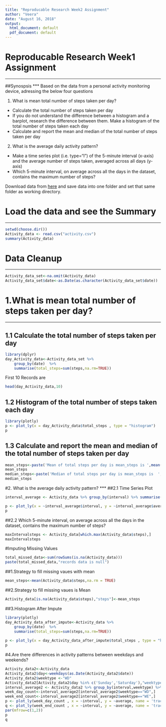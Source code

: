 ```yaml
---
title: "Reproducable Research Week2 Assignment"
author: "Veera"
date: "August 16, 2018"
output:
  html_document: default
  pdf_document: default
---
```


# Reproducable Research Week1 Assignment 
***
##Synospsis
***
 Based on the data from a personal activity monitoring device, adressing the below four questions
 
1. What is mean total number of steps taken per day?
  + Calculate the total number of steps taken per day
  + If you do not understand the difference between a histogram and a barplot, research the difference    between them. Make a histogram of the total number of steps taken each day
  + Calculate and report the mean and median of the total number of steps taken per day
2. What is the average daily activity pattern?
  + Make a time series plot (i.e. \color{red}{\verb|type = "l"|}type="l") of the 5-minute interval (x-axis) and the average number of steps taken, averaged across all days (y-axis)
  + Which 5-minute interval, on average across all the days in the dataset, contains the maximum number of steps?
  
Download data from [here](https://d396qusza40orc.cloudfront.net/repdata%2Fdata%2Factivity.zip) and save data into one folder and set that  same folder as working directory.

# Load the data and see the Summary
***
```r
setwd(choose.dir())
Activity_data <- read.csv("activity.csv")
summary(Activity_data)
```

# Data Cleanup 
***
```r
Activity_data_set<-na.omit(Activity_data)
Activity_data_set$date<-as.Date(as.character(Activity_data_set$date))
```

# 1.What is mean total number of steps taken per day?
***
## 1.1 Calculate the total number of steps taken per day
```r
library(dplyr)
day_Activity_data<-Activity_data_set %>%
    group_by(date)  %>%
    summarise(total_steps=sum(steps,na.rm=TRUE))

```
First 10 Records are 
```r
head(day_Activity_data,10)
```
## 1.2 Histogram of the total number of steps taken each day
```r
library(plotly)
p <- plot_ly(x = day_Activity_data$total_steps , type = "histogram")
p
```

## 1.3 Calculate and report the mean and median of the total number of steps taken per day
```r
mean_steps<-paste('Mean of total steps per day is mean_steps is ',mean(day_Activity_data$total_steps))
mean_steps
median_steps<-paste('Median of total steps per day is mean_steps is  ',median(day_Activity_data$total_steps))
median_steps
```
#2. What is the average daily activity pattern?
***
##2.1 Time Series Plot
```r

interval_average <- Activity_data %>% group_by(interval) %>% summarise(average = mean(steps,na.rm = TRUE))

p <- plot_ly(x = ~interval_average$interval, y = ~interval_average$average, mode = 'lines', text ="Average Daily Activity Pattern" )
p

```

##2.2 Which 5-minute interval, on average across all the days in the dataset, contains the maximum number of steps?

```r
maxIntervalsteps <- Activity_data[which.max(Activity_data$steps),]
maxIntervalsteps
```


#Imputing Missing Values 
```r
total_missed_data<-sum(rowSums(is.na(Activity_data)))
paste(total_missed_data,"records data is null")
```

##1.Strategy to fill missing vaues with mean
```r
mean_steps<-mean(Activity_data$steps,na.rm = TRUE)

```
##2.Strategy to fill missing vaues is Mean
```r

Activity_data[is.na(Activity_data$steps),"steps"]<-mean_steps
```
##3.Histogram After Impute
```r
library(plotly)
day_Activity_data_after_impute<-Activity_data %>%
    group_by(date)  %>%
    summarise(total_steps=sum(steps,na.rm=TRUE))
    
p <- plot_ly(x = day_Activity_data_after_impute$total_steps , type = "histogram")
p
```

#4.Are there differences in activity patterns between weekdays and weekends?
```r

Activity_data2<-Activity_data
Activity_data2$day<-weekdays(as.Date(Activity_data2$date))
Activity_data2$weektype <-"WD"
Activity_data2[Activity_data2$day %in% c('Sunday','Saturday'),"weektype" ]<- "WE"
interval_average2 <- Activity_data2 %>% group_by(interval,weektype) %>% summarise(average = mean(steps,na.rm = TRUE))
week_day_count<-interval_average2[interval_average2$weektype=="WD",]
week_end_count<-interval_average2[interval_average2$weektype=="WE",]
p <- plot_ly(week_day_count , x = ~interval, y = ~average, name = 'trace 0',  mode = 'scatter',text="Week Day Activity Report", line = list(color = 'red' ) )
q <- plot_ly(week_end_count , x = ~interval, y = ~average, name = 'trace 0',  mode = 'scatter' ,text="Week End Activity Report",line = list(color = 'orange' )) 
par(mfrow=c(1,2)) 
p
q



```

